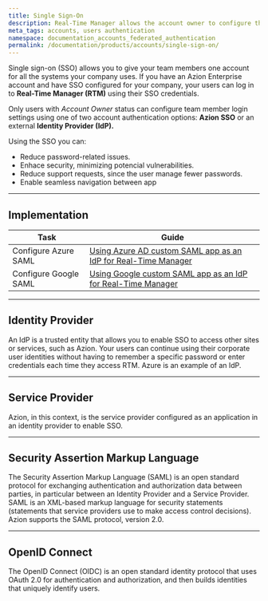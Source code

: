 ```yaml
---
title: Single Sign-On
description: Real-Time Manager allows the account owner to configure their users' login between two account authentication options, SSO from Azion or an external Identity Provider of their choice.
meta_tags: accounts, users authentication
namespace: documentation_accounts_federated_authentication
permalink: /documentation/products/accounts/single-sign-on/
---
```


Single sign-on (SSO) allows you to give your team members one account for all the systems your company uses. If you have an Azion Enterprise account and have SSO configured for your company, your users can log in to **Real-Time Manager (RTM)** using their SSO credentials.

Only users with _Account Owner_ status can configure team member login settings using one of two account authentication options: **Azion SSO** or an external **Identity Provider (IdP).**

Using the SSO you can:

- Reduce password-related issues.
- Enhace security, minimizing potencial vulnerabilities.
- Reduce support requests, since the user manage fewer passwords.
- Enable seamless navigation between app

---

## Implementation

| Task | Guide |
| ---- | ----- |
| Configure Azure SAML| [Using Azure AD custom SAML app as an IdP for Real-Time Manager](/en/documentation/products/guides/sso-azure-saml/) |
| Configure Google SAML | [Using Google custom SAML app as an IdP for Real-Time Manager](/en/documentation/products/guides/sso-google-saml/) |

---

##  Identity Provider 

An IdP is a trusted entity that allows you to enable SSO to access other sites or services, such as Azion. Your users can continue using their corporate user identities without having to remember a specific password or enter credentials each time they access RTM. Azure is an example of an IdP.

---

## Service Provider
Azion, in this context, is the service provider configured as an application in an identity provider to enable SSO.

---

## Security Assertion Markup Language

The Security Assertion Markup Language (SAML) is an open standard protocol for exchanging authentication and authorization data between parties, in particular between an Identity Provider and a Service Provider. SAML is an XML-based markup language for security statements (statements that service providers use to make access control decisions). Azion supports the SAML protocol, version 2.0.

---

## OpenID Connect

The OpenID Connect (OIDC) is an open standard identity protocol that uses OAuth 2.0 for authentication and authorization, and then builds identities that uniquely identify users.
